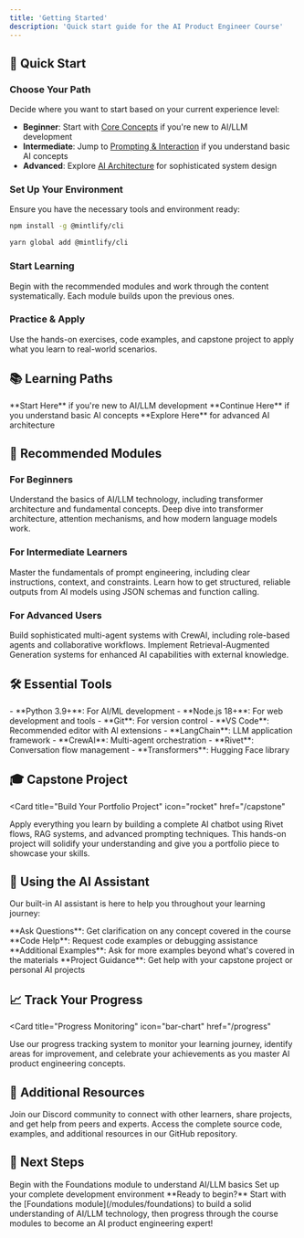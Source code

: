 ```yaml
---
title: 'Getting Started'
description: 'Quick start guide for the AI Product Engineer Course'
---
```


<Hero
  title="Get Started with AI Product Engineering"
  subtitle="Begin your journey to becoming an AI product engineering expert"
/>

## 🚀 **Quick Start**

<Steps>
<Step>

### **Choose Your Path**

Decide where you want to start based on your current experience level:

- **Beginner**: Start with [Core Concepts](/modules/foundations) if you're new to AI/LLM development
- **Intermediate**: Jump to [Prompting & Interaction](/modules/prompting-structured-outputs) if you understand basic AI concepts
- **Advanced**: Explore [AI Architecture](/modules/agents-orchestration) for sophisticated system design

</Step>
<Step>

### **Set Up Your Environment**

Ensure you have the necessary tools and environment ready:

<CodeGroup>

```bash npm install
npm install -g @mintlify/cli
```

```bash yarn add
yarn global add @mintlify/cli
```

</CodeGroup>

</Step>
<Step>

### **Start Learning**

Begin with the recommended modules and work through the content systematically. Each module builds upon the previous ones.

</Step>
<Step>

### **Practice & Apply**

Use the hands-on exercises, code examples, and capstone project to apply what you learn to real-world scenarios.

</Step>
</Steps>

## 📚 **Learning Paths**

<CardGroup cols={3}>
  <Card
    title="Beginner Path"
    icon="user"
    href="/modules/foundations"
  >
    **Start Here** if you're new to AI/LLM development
  </Card>
  <Card
    title="Intermediate Path"
    icon="user-check"
    href="/modules/prompting-structured-outputs"
  >
    **Continue Here** if you understand basic AI concepts
  </Card>
  <Card
    title="Advanced Path"
    icon="user-plus"
    href="/modules/agents-orchestration"
  >
    **Explore Here** for advanced AI architecture
  </Card>
</CardGroup>

## 🎯 **Recommended Modules**

### **For Beginners**

<CardGroup cols={2}>
  <Card
    title="Foundations"
    icon="book"
    href="/modules/foundations"
  >
    Understand the basics of AI/LLM technology, including transformer architecture and fundamental concepts.
  </Card>
  <Card
    title="Transformers"
    icon="zap"
    href="/modules/transformers"
  >
    Deep dive into transformer architecture, attention mechanisms, and how modern language models work.
  </Card>
</CardGroup>

### **For Intermediate Learners**

<CardGroup cols={2}>
  <Card
    title="Prompting Basics"
    icon="message-circle"
    href="/modules/prompting-structured-outputs"
  >
    Master the fundamentals of prompt engineering, including clear instructions, context, and constraints.
  </Card>
  <Card
    title="Structured Outputs"
    icon="code"
    href="/modules/structured-outputs"
  >
    Learn how to get structured, reliable outputs from AI models using JSON schemas and function calling.
  </Card>
</CardGroup>

### **For Advanced Users**

<CardGroup cols={2}>
  <Card
    title="Agents & Orchestration"
    icon="users"
    href="/modules/agents-orchestration"
  >
    Build sophisticated multi-agent systems with CrewAI, including role-based agents and collaborative workflows.
  </Card>
  <Card
    title="RAG Systems"
    icon="search"
    href="/modules/rag"
  >
    Implement Retrieval-Augmented Generation systems for enhanced AI capabilities with external knowledge.
  </Card>
</CardGroup>

## 🛠️ **Essential Tools**

<CardGroup cols={2}>
  <Card
    title="Development Environment"
    icon="terminal"
  >
    - **Python 3.9+**: For AI/ML development
    - **Node.js 18+**: For web development and tools
    - **Git**: For version control
    - **VS Code**: Recommended editor with AI extensions
  </Card>
  <Card
    title="AI/ML Libraries"
    icon="package"
  >
    - **LangChain**: LLM application framework
    - **CrewAI**: Multi-agent orchestration
    - **Rivet**: Conversation flow management
    - **Transformers**: Hugging Face library
  </Card>
</CardGroup>

## 🎓 **Capstone Project**

<Card
  title="Build Your Portfolio Project"
  icon="rocket"
  href="/capstone"
>
  Apply everything you learn by building a complete AI chatbot using Rivet flows, RAG systems, and advanced prompting techniques. This hands-on project will solidify your understanding and give you a portfolio piece to showcase your skills.
</Card>

## 🤖 **Using the AI Assistant**

Our built-in AI assistant is here to help you throughout your learning journey:

<Callout type="info">
  **Ask Questions**: Get clarification on any concept covered in the course
</Callout>

<Callout type="info">
  **Code Help**: Request code examples or debugging assistance
</Callout>

<Callout type="info">
  **Additional Examples**: Ask for more examples beyond what's covered in the materials
</Callout>

<Callout type="info">
  **Project Guidance**: Get help with your capstone project or personal AI projects
</Callout>

## 📈 **Track Your Progress**

<Card
  title="Progress Monitoring"
  icon="bar-chart"
  href="/progress"
>
  Use our progress tracking system to monitor your learning journey, identify areas for improvement, and celebrate your achievements as you master AI product engineering concepts.
</Card>

## 🔗 **Additional Resources**

<CardGroup cols={2}>
  <Card
    title="Community"
    icon="users"
    href="https://discord.gg/ai-engineering"
  >
    Join our Discord community to connect with other learners, share projects, and get help from peers and experts.
  </Card>
  <Card
    title="GitHub Repository"
    icon="github"
    href="https://github.com/lewinimu/Product-Engineer-in-the-making"
  >
    Access the complete source code, examples, and additional resources in our GitHub repository.
  </Card>
</CardGroup>

## 🚀 **Next Steps**

<CardGroup cols={2}>
  <Card
    title="Start Learning"
    icon="play"
    href="/modules/foundations"
  >
    Begin with the Foundations module to understand AI/LLM basics
  </Card>
  <Card
    title="Full Installation"
    icon="download"
    href="/installation"
  >
    Set up your complete development environment
  </Card>
</CardGroup>

<Callout type="success">
  **Ready to begin?** Start with the [Foundations module](/modules/foundations) to build a solid understanding of AI/LLM technology, then progress through the course modules to become an AI product engineering expert!
</Callout>
